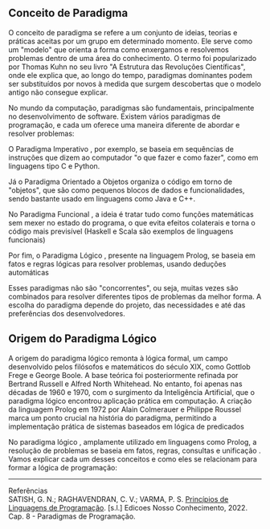 ## Conceito de Paradigma

O conceito de paradigma se refere a um conjunto de ideias, teorias e práticas aceitas por um grupo em determinado momento. Ele serve como um "modelo" que orienta a forma como enxergamos e resolvemos problemas dentro de uma área do conhecimento. O termo foi popularizado por Thomas Kuhn no seu livro "A Estrutura das Revoluções Científicas", onde ele explica que, ao longo do tempo, paradigmas dominantes podem ser substituídos por novos à medida que surgem descobertas que o modelo antigo não consegue explicar.

No mundo da computação, paradigmas são fundamentais, principalmente no desenvolvimento de software. Existem vários paradigmas de programação, e cada um oferece uma maneira diferente de abordar e resolver problemas:

O Paradigma Imperativo , por exemplo, se baseia em sequências de instruções que dizem ao computador "o que fazer e como fazer", como em linguagens tipo C e Python.

Já o Paradigma Orientado a Objetos organiza o código em torno de "objetos", que são como pequenos blocos de dados e funcionalidades, sendo bastante usado em linguagens como Java e C++.

No Paradigma Funcional , a ideia é tratar tudo como funções matemáticas sem mexer no estado do programa, o que evita efeitos colaterais e torna o código mais previsível (Haskell e Scala são exemplos de linguagens funcionais)

Por fim, o Paradigma Lógico , presente na linguagem Prolog, se baseia em fatos e regras lógicas para resolver problemas, usando deduções automáticas

Esses paradigmas não são "concorrentes", ou seja, muitas vezes são combinados para resolver diferentes tipos de problemas da melhor forma. A escolha do paradigma depende do projeto, das necessidades e até das preferências dos desenvolvedores.

## Origem do Paradigma Lógico

A origem do paradigma lógico remonta à lógica formal, um campo desenvolvido pelos filósofos e matemáticos do século XIX, como Gottlob Frege e George Boole. A base teórica foi posteriormente refinada por Bertrand Russell e Alfred North Whitehead. No entanto, foi apenas nas décadas de 1960 e 1970, com o surgimento da Inteligência Artificial, que o paradigma lógico encontrou aplicação prática em computação. A criação da linguagem Prolog em 1972 por Alain Colmerauer e Philippe Roussel marca um ponto crucial na história do paradigma, permitindo a implementação prática de sistemas baseados em lógica de predicados

No paradigma lógico , amplamente utilizado em linguagens como Prolog, a resolução de problemas se baseia em fatos, regras, consultas e unificação . Vamos explicar cada um desses conceitos e como eles se relacionam para formar a lógica de programação:

---
Referências  
SATISH, G. N.; RAGHAVENDRAN, C. V.; VARMA, P. S. [Princípios de Linguagens de Programação](https://www.amazon.com.br/Princ%C3%ADpios-Linguagens-Programa%C3%A7%C3%A3o-Cristina-Vieira/dp/8521203225). [s.l.] Edicoes Nosso Conhecimento, 2022. Cap. 8 - Paradigmas de Programação.  